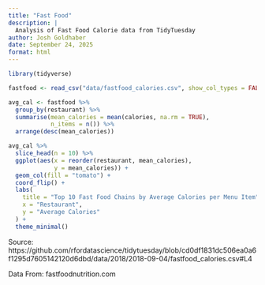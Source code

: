 ```yaml
---
title: "Fast Food"
description: |
  Analysis of Fast Food Calorie data from TidyTuesday
author: Josh Goldhaber
date: September 24, 2025
format: html
---
```



```r
library(tidyverse)

fastfood <- read_csv("data/fastfood_calories.csv", show_col_types = FALSE)

avg_cal <- fastfood %>%
  group_by(restaurant) %>%
  summarise(mean_calories = mean(calories, na.rm = TRUE),
            n_items = n()) %>%
  arrange(desc(mean_calories))

avg_cal %>%
  slice_head(n = 10) %>%
  ggplot(aes(x = reorder(restaurant, mean_calories),
             y = mean_calories)) +
  geom_col(fill = "tomato") +
  coord_flip() +
  labs(
    title = "Top 10 Fast Food Chains by Average Calories per Menu Item",
    x = "Restaurant",
    y = "Average Calories"
  ) +
  theme_minimal()

```
Source:
https://github.com/rfordatascience/tidytuesday/blob/cd0df1831dc506ea0a6f1295d7605142120d6dbd/data/2018/2018-09-04/fastfood_calories.csv#L4

Data From:
fastfoodnutrition.com

